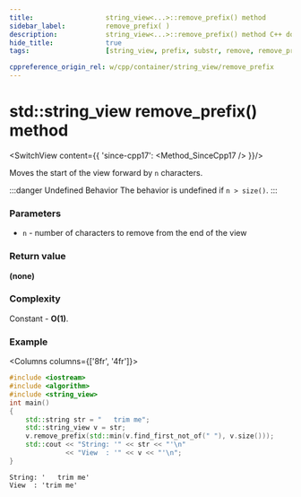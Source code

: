 ```yaml
---
title:					string_view<...>::remove_prefix() method
sidebar_label:			remove_prefix( )
description:			string_view<...>::remove_prefix() method C++ documentation
hide_title:				true
tags:					[string_view, prefix, substr, remove, remove_prefix]

cppreference_origin_rel: w/cpp/container/string_view/remove_prefix
---
```




<!----------------- Codes ---------------------->


# std::string_view remove_prefix() method

<SwitchView content={{
	'since-cpp17': <Method_SinceCpp17 />
}}/>

Moves the start of the view forward by `n` characters.

:::danger Undefined Behavior
The <Tooltip title={Term_UndefinedBehaviour}>behavior is undefined</Tooltip> if `n > size()`.
:::

### Parameters

 - `n` - number of characters to remove from the end of the view

### Return value

**(none)**

### Complexity

Constant - **O(1)**.

### Example

<Columns columns={['8fr', '4fr']}>
<div>

```cpp title='Main.cpp' showLineNumbers
#include <iostream>
#include <algorithm>
#include <string_view>
int main()
{
    std::string str = "   trim me";
    std::string_view v = str;
    v.remove_prefix(std::min(v.find_first_not_of(" "), v.size()));
    std::cout << "String: '" << str << "'\n"
              << "View  : '" << v << "'\n";
}
```

</div>
<div>

```plaintext title="Possible output"
String: '   trim me'
View  : 'trim me'
```

</div>
</Columns>
